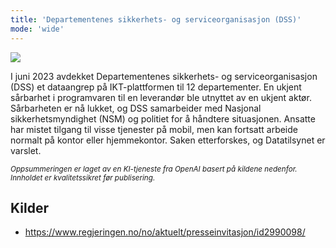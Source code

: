 ```yaml
---
title: 'Departementenes sikkerhets- og serviceorganisasjon (DSS)'
mode: 'wide'
---
```


<Frame>
<img src="/images/dss.png" noZoom/>
</Frame>

I juni 2023 avdekket Departementenes sikkerhets- og serviceorganisasjon (DSS) et dataangrep på IKT-plattformen til 12 departementer. En ukjent sårbarhet i programvaren til en leverandør ble utnyttet av en ukjent aktør. Sårbarheten er nå lukket, og DSS samarbeider med Nasjonal sikkerhetsmyndighet (NSM) og politiet for å håndtere situasjonen. Ansatte har mistet tilgang til visse tjenester på mobil, men kan fortsatt arbeide normalt på kontor eller hjemmekontor. Saken etterforskes, og Datatilsynet er varslet.

<sup><i>Oppsummeringen er laget av en KI-tjeneste fra OpenAI basert på kildene nedenfor. Innholdet er kvalitetssikret før publisering.</i></sup>

## Kilder
- https://www.regjeringen.no/no/aktuelt/presseinvitasjon/id2990098/
